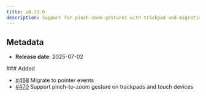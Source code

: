 ```yaml
---
title: v0.33.0
description: Support for pinch-zoom gestures with trackpad and migration to pointer events
---
```


## Metadata

- **Release date**: 2025-07-02

### Added

- [#468](https://github.com/InditexTech/weavejs/issues/468) Migrate to pointer events
- [#470](https://github.com/InditexTech/weavejs/issues/470) Support pinch-to-zoom gesture on trackpads and touch devices

